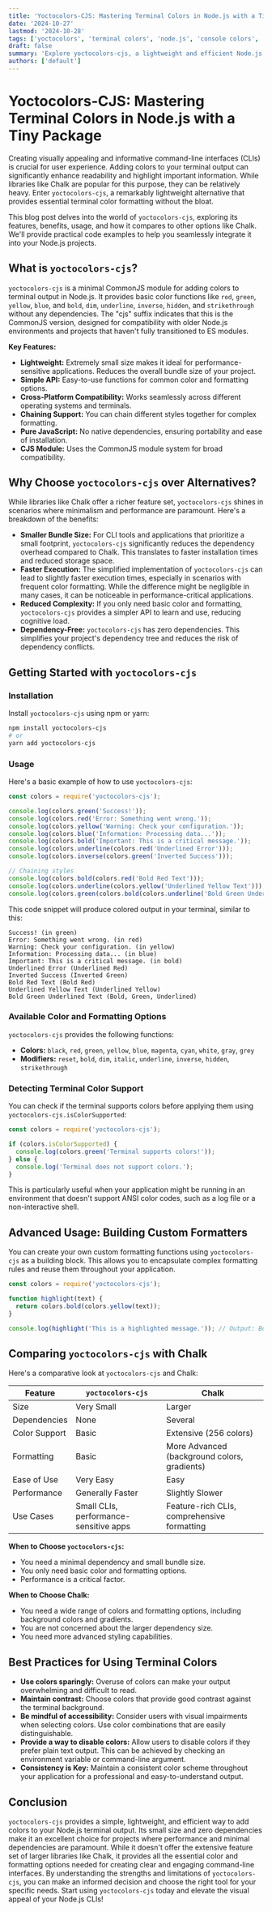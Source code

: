 ```yaml
---
title: 'Yoctocolors-CJS: Mastering Terminal Colors in Node.js with a Tiny Package'
date: '2024-10-27'
lastmod: '2024-10-28'
tags: ['yoctocolors', 'terminal colors', 'node.js', 'console colors', 'chalk alternative', 'color formatting', 'cjs', 'javascript']
draft: false
summary: 'Explore yoctocolors-cjs, a lightweight and efficient Node.js package for adding vibrant colors to your terminal output. Learn how to use it, compare it to alternatives like Chalk, and discover its benefits for creating engaging command-line interfaces.'
authors: ['default']
---
```


# Yoctocolors-CJS: Mastering Terminal Colors in Node.js with a Tiny Package

Creating visually appealing and informative command-line interfaces (CLIs) is crucial for user experience. Adding colors to your terminal output can significantly enhance readability and highlight important information.  While libraries like Chalk are popular for this purpose, they can be relatively heavy. Enter `yoctocolors-cjs`, a remarkably lightweight alternative that provides essential terminal color formatting without the bloat.

This blog post delves into the world of `yoctocolors-cjs`, exploring its features, benefits, usage, and how it compares to other options like Chalk. We'll provide practical code examples to help you seamlessly integrate it into your Node.js projects.

## What is `yoctocolors-cjs`?

`yoctocolors-cjs` is a minimal CommonJS module for adding colors to terminal output in Node.js. It provides basic color functions like `red`, `green`, `yellow`, `blue`, and `bold`, `dim`, `underline`, `inverse`, `hidden`, and `strikethrough` without any dependencies.  The "cjs" suffix indicates that this is the CommonJS version, designed for compatibility with older Node.js environments and projects that haven't fully transitioned to ES modules.

**Key Features:**

*   **Lightweight:** Extremely small size makes it ideal for performance-sensitive applications.  Reduces the overall bundle size of your project.
*   **Simple API:** Easy-to-use functions for common color and formatting options.
*   **Cross-Platform Compatibility:** Works seamlessly across different operating systems and terminals.
*   **Chaining Support:**  You can chain different styles together for complex formatting.
*   **Pure JavaScript:** No native dependencies, ensuring portability and ease of installation.
*   **CJS Module:**  Uses the CommonJS module system for broad compatibility.

## Why Choose `yoctocolors-cjs` over Alternatives?

While libraries like Chalk offer a richer feature set, `yoctocolors-cjs` shines in scenarios where minimalism and performance are paramount. Here's a breakdown of the benefits:

*   **Smaller Bundle Size:** For CLI tools and applications that prioritize a small footprint, `yoctocolors-cjs` significantly reduces the dependency overhead compared to Chalk.  This translates to faster installation times and reduced storage space.
*   **Faster Execution:** The simplified implementation of `yoctocolors-cjs` can lead to slightly faster execution times, especially in scenarios with frequent color formatting. While the difference might be negligible in many cases, it can be noticeable in performance-critical applications.
*   **Reduced Complexity:**  If you only need basic color and formatting, `yoctocolors-cjs` provides a simpler API to learn and use, reducing cognitive load.
*   **Dependency-Free:** `yoctocolors-cjs` has zero dependencies.  This simplifies your project's dependency tree and reduces the risk of dependency conflicts.

## Getting Started with `yoctocolors-cjs`

### Installation

Install `yoctocolors-cjs` using npm or yarn:

```bash
npm install yoctocolors-cjs
# or
yarn add yoctocolors-cjs
```

### Usage

Here's a basic example of how to use `yoctocolors-cjs`:

```javascript
const colors = require('yoctocolors-cjs');

console.log(colors.green('Success!'));
console.log(colors.red('Error: Something went wrong.'));
console.log(colors.yellow('Warning: Check your configuration.'));
console.log(colors.blue('Information: Processing data...'));
console.log(colors.bold('Important: This is a critical message.'));
console.log(colors.underline(colors.red('Underlined Error')));
console.log(colors.inverse(colors.green('Inverted Success')));

// Chaining styles
console.log(colors.bold(colors.red('Bold Red Text')));
console.log(colors.underline(colors.yellow('Underlined Yellow Text')));
console.log(colors.green(colors.bold(colors.underline('Bold Green Underlined Text'))));
```

This code snippet will produce colored output in your terminal, similar to this:

```
Success! (in green)
Error: Something went wrong. (in red)
Warning: Check your configuration. (in yellow)
Information: Processing data... (in blue)
Important: This is a critical message. (in bold)
Underlined Error (Underlined Red)
Inverted Success (Inverted Green)
Bold Red Text (Bold Red)
Underlined Yellow Text (Underlined Yellow)
Bold Green Underlined Text (Bold, Green, Underlined)
```

### Available Color and Formatting Options

`yoctocolors-cjs` provides the following functions:

*   **Colors:** `black`, `red`, `green`, `yellow`, `blue`, `magenta`, `cyan`, `white`, `gray`, `grey`
*   **Modifiers:** `reset`, `bold`, `dim`, `italic`, `underline`, `inverse`, `hidden`, `strikethrough`

###  Detecting Terminal Color Support

You can check if the terminal supports colors before applying them using `yoctocolors-cjs.isColorSupported`:

```javascript
const colors = require('yoctocolors-cjs');

if (colors.isColorSupported) {
  console.log(colors.green('Terminal supports colors!'));
} else {
  console.log('Terminal does not support colors.');
}
```

This is particularly useful when your application might be running in an environment that doesn't support ANSI color codes, such as a log file or a non-interactive shell.

## Advanced Usage: Building Custom Formatters

You can create your own custom formatting functions using `yoctocolors-cjs` as a building block. This allows you to encapsulate complex formatting rules and reuse them throughout your application.

```javascript
const colors = require('yoctocolors-cjs');

function highlight(text) {
  return colors.bold(colors.yellow(text));
}

console.log(highlight('This is a highlighted message.')); // Output: Bold Yellow "This is a highlighted message."
```

## Comparing `yoctocolors-cjs` with Chalk

Here's a comparative look at `yoctocolors-cjs` and Chalk:

| Feature           | `yoctocolors-cjs` | Chalk                    |
| ----------------- | ----------------- | ------------------------ |
| Size              | Very Small         | Larger                   |
| Dependencies      | None              | Several                  |
| Color Support     | Basic             | Extensive (256 colors)    |
| Formatting        | Basic             | More Advanced (background colors, gradients)  |
| Ease of Use       | Very Easy         | Easy                     |
| Performance        | Generally Faster    | Slightly Slower           |
| Use Cases         | Small CLIs, performance-sensitive apps | Feature-rich CLIs, comprehensive formatting |

**When to Choose `yoctocolors-cjs`:**

*   You need a minimal dependency and small bundle size.
*   You only need basic color and formatting options.
*   Performance is a critical factor.

**When to Choose Chalk:**

*   You need a wide range of colors and formatting options, including background colors and gradients.
*   You are not concerned about the larger dependency size.
*   You need more advanced styling capabilities.

## Best Practices for Using Terminal Colors

*   **Use colors sparingly:**  Overuse of colors can make your output overwhelming and difficult to read.
*   **Maintain contrast:** Choose colors that provide good contrast against the terminal background.
*   **Be mindful of accessibility:** Consider users with visual impairments when selecting colors. Use color combinations that are easily distinguishable.
*   **Provide a way to disable colors:** Allow users to disable colors if they prefer plain text output.  This can be achieved by checking an environment variable or command-line argument.
*   **Consistency is Key:**  Maintain a consistent color scheme throughout your application for a professional and easy-to-understand output.

## Conclusion

`yoctocolors-cjs` provides a simple, lightweight, and efficient way to add colors to your Node.js terminal output. Its small size and zero dependencies make it an excellent choice for projects where performance and minimal dependencies are paramount. While it doesn't offer the extensive feature set of larger libraries like Chalk, it provides all the essential color and formatting options needed for creating clear and engaging command-line interfaces. By understanding the strengths and limitations of `yoctocolors-cjs`, you can make an informed decision and choose the right tool for your specific needs.  Start using `yoctocolors-cjs` today and elevate the visual appeal of your Node.js CLIs!